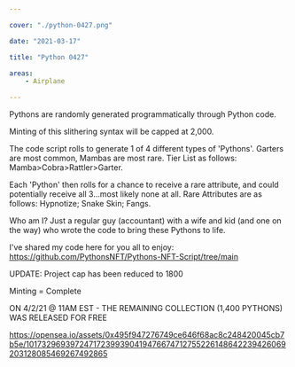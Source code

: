 ```yaml
---

cover: "./python-0427.png"

date: "2021-03-17"

title: "Python 0427"

areas:
    - Airplane

---
```


Pythons are randomly generated programmatically through Python code.

Minting of this slithering syntax will be capped at 2,000.

The code script rolls to generate 1 of 4 different types of 'Pythons'. Garters are most common, Mambas are most rare. Tier List as follows: Mamba>Cobra>Rattler>Garter.

Each 'Python' then rolls for a chance to receive a rare attribute, and could potentially receive all 3...most likely none at all. Rare Attributes are as follows: Hypnotize; Snake Skin; Fangs.

Who am I? Just a regular guy (accountant) with a wife and kid (and one on the way) who wrote the code to bring these Pythons to life.

I've shared my code here for you all to enjoy: https://github.com/PythonsNFT/Pythons-NFT-Script/tree/main

UPDATE: Project cap has been reduced to 1800

Minting = Complete

ON 4/2/21 @ 11AM EST - THE REMAINING COLLECTION (1,400 PYTHONS) WAS RELEASED FOR FREE

https://opensea.io/assets/0x495f947276749ce646f68ac8c248420045cb7b5e/101732969397247172399390419476674712755226148642239426069203128085469267492865